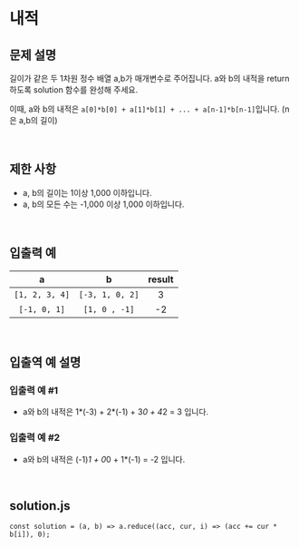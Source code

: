 # 내적

## 문제 설명

길이가 같은 두 1차원 정수 배열 a,b가 매개변수로 주어집니다. a와 b의 내적을 return 하도록 solution 함수를 완성해 주세요.

이때, a와 b의 내적은 `a[0]*b[0] + a[1]*b[1] + ... + a[n-1]*b[n-1]`입니다. (n은 a,b의 길이)

<br />

## 제한 사항

- a, b의 길이는 1이상 1,000 이하입니다.
- a, b의 모든 수는 -1,000 이상 1,000 이하입니다.

<br />

## 입출력 예

|       a        |        b        | result |
| :------------: | :-------------: | :----: |
| `[1, 2, 3, 4]` | `[-3, 1, 0, 2]` |   3    |
|  `[-1, 0, 1]`  |  `[1, 0 , -1]`  |   -2   |

<br />

## 입출역 예 설명

### 입출력 예 #1

- a와 b의 내적은 1*(-3) + 2*(-1) + 3*0 + 4*2 = 3 입니다.

### 입출력 예 #2

- a와 b의 내적은 (-1)*1 + 0*0 + 1\*(-1) = -2 입니다.

<br />

## solution.js

```JS
const solution = (a, b) => a.reduce((acc, cur, i) => (acc += cur * b[i]), 0);
```

<br />
